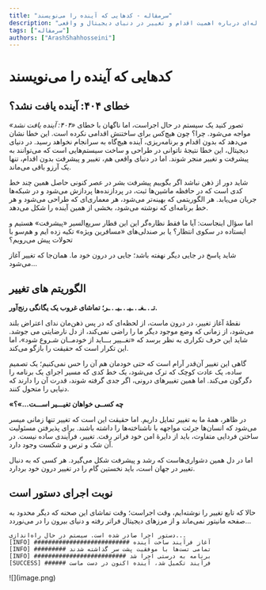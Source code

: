 ```yaml
---
title: "سرمقاله - کدهایی که آینده را می‌نویسند"
description: "سرمقاله‌ای درباره اهمیت اقدام و تغییر در دنیای دیجیتال و واقعی."
tags: ["سرمقاله"]
authors: ["ArashShahhosseini"]
---
```


# کدهایی که آینده را می‌نویسند

## خطای ۴۰۴: آینده یافت نشد؟

تصور کنید یک سیستم در حال اجراست، اما ناگهان با خطای *«۴۰۴: آینده یافت نشد»* مواجه می‌شود. چرا؟ چون هیچ‌کس برای ساختنش اقدامی نکرده است. این خطا نشان می‌دهد که بدون اقدام و برنامه‌ریزی، آینده هیچ‌گاه به سرانجام نخواهد رسید. در دنیای دیجیتال، این خطا نتیجۀ ناتوانی در طراحی و ساخت سیستم‌هایی است که می‌توانند به پیشرفت و تغییر منجر شوند. اما در دنیای واقعی هم، تغییر و پیشرفت بدون اقدام، تنها یک آرزو باقی می‌ماند.

شاید دور از ذهن نباشد اگر بگوییم پیشرفت بشر در عصر کنونی حاصل همین چند خط کدی است که در حافظه ماشین‌ها ثبت، در پردازنده‌ها پردازش می‌شود و در شبکه‌ها جریان می‌یابد. هر الگوریتمی که بهینه‌تر می‌شود، هر معماری‌ای که طراحی می‌شود و هر خط برنامه‌ای که نوشته می‌شود، بخشی از همین آینده 
را شکل می‌دهد.

اما سؤال اینجاست: آیا ما فقط نظاره‌گر این این قطار سریع‌السیر «پیشرفت» هستیم و ایستاده در سکوی انتظار؟ یا بر صندلی‌های «مسافرین ویژه» تکیه زده ایم و هم‌سو با تحولات پیش می‌رویم؟

شاید پاسخ در جایی دیگر نهفته باشد؛ جایی در درون خود ما. همان‌جا که تغییر آغاز می‌شود…

## الگوریتم های تغییر

**تـ . ـغـ . ـیـ . ـیـ . ـر؛  تماشای غروب یک یگانگی رنج‌آور.**

نقطهٔ آغاز تغییر، در درون ماست، از لحظه‌ای که در پس ذهن‌مان ندای اعتراض بلند می‌شود، از زمانی که وضع موجود دیگر ما را راضی نمی‌کند، از دل نارضایتی می جوشد. شاید این حرف تکراری به نظر برسد که «تغــییر بـــاید از خودمــان شـروع شود»،
 اما این تکرار است که
 حقیقت را بازگو می‌کند.

گاهی این تغییر آن‌قدر آرام است که حتی خودمان هم آن را حس نمی‌کنیم؛ یک تصمیم ساده، یک عادت کوچک که ترک می‌شود، یک خط کدی که مسیر اجرای یک برنامه را دگرگون می‌کند. اما همین تغییرهای درونی، اگر جدی گرفته شوند، قدرت آن را دارند که دنیایی را متحول کنند.

**«چه کســی خواهان تغیـــیر اســـت...»؟**

در ظاهر، همۀ ما به تغییر تمایل داریم. اما حقیقت این است که تغییر تنها زمانی میسر می‌شود که انسان‌ها جرئت مواجهه با ناشناخته‌ها را داشته باشند. برای پذیرفتن مسئولیت ساختن فردایی متفاوت، باید از دایرۀ امن خود فراتر رفت. تغییر، فرآیندی ساده نیست. در آن شک و ترس و شکست وجود دارد.

اما در دل همین دشواری‌هاست که رشد و پیشرفت شکل می‌گیرد. هر کسی که به دنبال تغییر در جهان است، باید نخستین گام را در تغییر درون خود بردارد.

## نوبت اجرای دستور است
حالا که تابع تغییر را نوشته‌ایم، وقت اجراست؛ وقت تماشای این صحنه که دیگر محدود به صفحه مانیتور نمی‌ماند و از مرزهای دیجیتال فراتر رفته و دنیای بیرون را در می‌نوردد...

```
دستور اجرا صادر شده است. سیستم در حال راه‌اندازی...
[INFO] ########################### آغاز فرآیند ساخت آینده
[INFO] ######### تمامی تست‌ها با موفقیت پشت سر گذاشته شدند
[INFO] ########################## برنامه به درستی اجرا شد
[SUCCESS] ###### فرآیند تکمیل شد، آینده اکنون در دست ماست
```

<div style={{textAlign: 'center'}}>
    <div style={{}}>![](image.png)</div>
</div>

